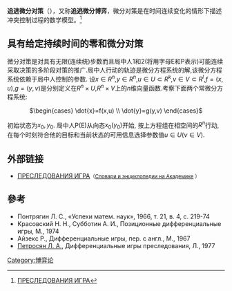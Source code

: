 {{copyedit|time=2014-04-10T02:23:24+00:00}}
{{expert|time=2014-04-10T02:23:24+00:00}}
'''追逃微分对策'''（{{lang-en|'''Differential pursuit games'''}}），又称'''追逃微分博弈'''，微分对策是在时间连续变化的情形下描述冲突控制过程的数学模型。<ref>[http://dic.academic.ru/dic.nsf/enc_mathematics/4328/%D0%9F%D0%A0%D0%95%D0%A1%D0%9B%D0%95%D0%94%D0%9E%D0%92%D0%90%D0%9D%D0%98%D0%AF ПРЕСЛЕДОВАНИЯ ИГРА]</ref>

==具有给定持续时间的零和微分对策==
微分对策是对具有无限(连续统)步数而且局中人1和2(将用字母E和P表示)可能连续采取决策的多阶段对策的推广.局中人行动的轨迹是微分方程系统的解,该微分方程系统依赖于局中人控制的参数.
设<math>x\in\mathbf{}R^n</math>,<math>y\in\mathbf{}R^n</math>,<math>u\in\mathbf{}U\subset\mathbf{}R^k</math>,<math>v\in\mathbf{}V\subset\mathbf{}R^l</math>,<math>f=(x,u)</math>,<math>g=(y,v)</math>是分别定义在<math>R^n\times{}U</math>,<math>R^n\times{}V</math>上的<math>n</math>维向量函数.考察下面两个常微分方程系统:<center>
<math>
\begin{cases}
\dot{x}=f(x,u) \\
\dot{y}=g(y,v)
\end{cases}
 </math></center>
初始状态为<math>x_0,y_0 </math>. 局中人P(E)从向态<math>x_0(y_0)</math>开始, 按上方程组在相空间的<math>R^n</math>行动,在每个时刻符合他的目标和当前状态的可用信息选择参数值<math>u\in\mathbf{}U(v\in\mathbf{}V)</math>.



== 外部链接 ==
*[http://dic.academic.ru/dic.nsf/enc_mathematics/4328/%D0%9F%D0%A0%D0%95%D0%A1%D0%9B%D0%95%D0%94%D0%9E%D0%92%D0%90%D0%9D%D0%98%D0%AF ПРЕСЛЕДОВАНИЯ ИГРА]<small>（[http://dic.academic.ru/ Словари и энциклопедии на Академике] {{WebCite|url=https://www.webcitation.org/69Yyg7EEb?url=http://dic.academic.ru/ |date=20120731080603 |dateformat=iso }}）</small>

==參考==
{{reflist}}
* Понтрягин Л. С., «Успехи матем. наук», 1966, т. 21, в. 4, с. 219-74
* Красовский H. Н., Субботин А. И., Позиционные дифференциальные игры, М., 1974
* Айзекc Р., Дифференциальные игры, пер. с англ., М., 1967
* [[Петросян,_Леон_Аганесович|Петросян  Л. А.]], Дифференциальные игры преследования, Л., 1977

{{博弈论}}

[[Category:博弈论|Category:博弈论]]